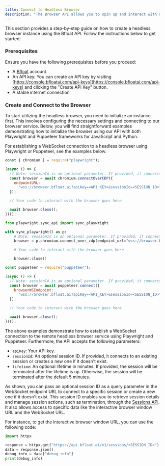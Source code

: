 ```yaml
---
title: Connect to Headless Browser
description: "The Browser API allows you to spin up and interact with a remote headless browser."
---
```


This section provides a step-by-step guide on how to create a headless browser instance using the Bfloat API. Follow the instructions below to get started:

### Prerequisites

Ensure you have the following prerequisites before you proceed:

- A [Bfloat](https://console.bfloat.ai) account.
- An API key. You can create an API key by visiting [https://console.bfloatai.com/api-keys](https://console.bfloatai.com/api-keys) and clicking the "Create API Key" button.
- A stable internet connection

### Create and Connect to the Browser

To start utilizing the headless browser, you need to initialize an instance first. This involves configuring the necessary settings and connecting to our browser service. Below, you will find straightforward examples demonstrating how to initialize the browser using our API with both Playwright and Puppeteer frameworks for JavaScript and Python.

For establishing a WebSocket connection to a headless browser using Playwright or Puppeteer, see the examples below:

<CodeGroup>

```javascript Playwright (JavaScript)
const { chromium } = require("playwright");

(async () => {
  // Note: sessionId is an optional parameter. If provided, it connects to an existing session or creates a new one if it doesn't exist.
  const browser = await chromium.connectOverCDP({
    endpointURL:
      "wss://browser.bfloat.ai?apiKey=<API_KEY>&sessionId=<SESSION_ID>",
  });

  // Your code to interact with the browser goes here

  await browser.close();
})();
```

```python Playwright (Python)
from playwright.sync_api import sync_playwright

with sync_playwright() as p:
    # Note: sessionId is an optional parameter. If provided, it connects to an existing session or creates a new one if it doesn't exist.
    browser = p.chromium.connect_over_cdp(endpoint_url="wss://browser.bfloat.ai?apiKey=<API_KEY>&sessionId=<SESSION_ID>")

    # Your code to interact with the browser goes here

    browser.close()
```

```javascript Puppeteer (JavaScript)
const puppeteer = require("puppeteer");

(async () => {
  // Note: sessionId is an optional parameter. If provided, it connects to an existing session or creates a new one if it doesn't exist.
  const browser = await puppeteer.connect({
    browserWSEndpoint:
      "wss://browser.bfloat.ai?apiKey=<API_KEY>&sessionId=<SESSION_ID>",
  });

  // Your code to interact with the browser goes here

  await browser.close();
})();
```

</CodeGroup>

The above examples demonstrate how to establish a WebSocket connection to the remote headless browser service using Playwright and Puppeteer. Furthermore, the API accepts the following parameters:

- `apiKey`: Your API key.
- `sessionId`: An optional session ID. If provided, it connects to an existing session or creates a new one if it doesn't exist.
- `lifetime`: An optional lifetime in minutes. If provided, the session will be terminated after the lifetime is up. Otherwise, the session will be terminated after the default 5 minutes.

As shown, you can pass an optional session ID as a query parameter in the WebSocket endpoint URL to connect to a specific session or create a new one if it doesn't exist. This session ID enables you to retrieve session details and manage session actions, such as termination, through the [Sessions API](/api-reference/sessions). It also allows access to specific data like the interactive browser window URL and the WebSocket URL.

For instance, to get the interactive browser window URL, you can use the following code:

```python
import httpx

response = httpx.get("https://api.bfloat.ai/v1/sessions/<SESSION_ID>")
data = response.json()
debug_info = data["debug_info"]
print(debug_info)
```
